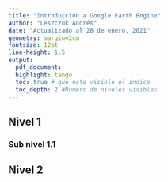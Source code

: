 ```yaml
---
title: "Introducción a Google Earth Engine"
author: "Leszczuk Andrés"
date: "Actualizado al 28 de enero, 2021"
geometry: margin=2cm
fontsize: 12pt
line-height: 1.5
output: 
  pdf_document:
  highlight: tango
  toc: true # que este visible el indice
  toc_depth: 2 #Numero de niveles visibles 
---
```



## Nivel 1
### Sub nivel 1.1 

## Nivel 2 